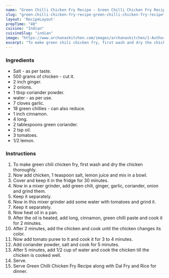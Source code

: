 ---
name: "Green Chilli Chicken Fry Recipe - Green Chilli Chicken Fry Recipe"
slug: "green-chilli-chicken-fry-recipe-green-chilli-chicken-fry-recipe"
layout: 'RecipeLayout'
prepTime: "40"
cuisine: "Indian"
cuisineSlug: "indian"
image: "https://www.archanaskitchen.com/images/archanaskitchen/1-Author/jyothir/Green_Chili_Chicken_Fry.jpg"
excerpt: "To make green chili chicken fry, first wash and dry the chicken thoroughly"
---

### Ingredients

-  Salt - as per taste.
- 500 grams of chicken - cut it.
-  2 inch ginger.
-  2 onions.
-  1 tbsp coriander powder.
-  water - as per use.
-  7 cloves garlic.
-  18 green chillies - can also reduce.
-  1 inch cinnamon.
-  4 long.
-  2 tablespoons green coriander.
-  2 tsp oil.
-  3 tomatoes.
-  1/2 lemon.

### Instructions

1. To make green chili chicken fry, first wash and dry the chicken thoroughly.
1. Now add chicken, 1 teaspoon salt, lemon juice and mix in a bowl.
1. Cover and keep it in the fridge for 30 minutes.
1. Now in a mixer grinder, add green chili, ginger, garlic, coriander, onion and grind them.
1. Keep it separately.
1. Now in this mixer grinder add some water with tomatoes and grind it.
1. Keep it separately.
1. Now heat oil in a pan.
1. After the oil is heated, add long, cinnamon, green chilli paste and cook it for 2 minutes.
1. After 2 minutes, add the chicken and cook until the chicken changes its color.
1. Now add tomato puree to it and cook it for 3 to 4 minutes.
1. Add coriander powder, salt and cook for 5 minutes.
1. After 5 minutes, add 1/2 cup of water and cook the chicken till the chicken is cooked well.
1. Serve.
1. Serve Green Chilli Chicken Fry Recipe along with Dal Fry and Rice for dinner.
